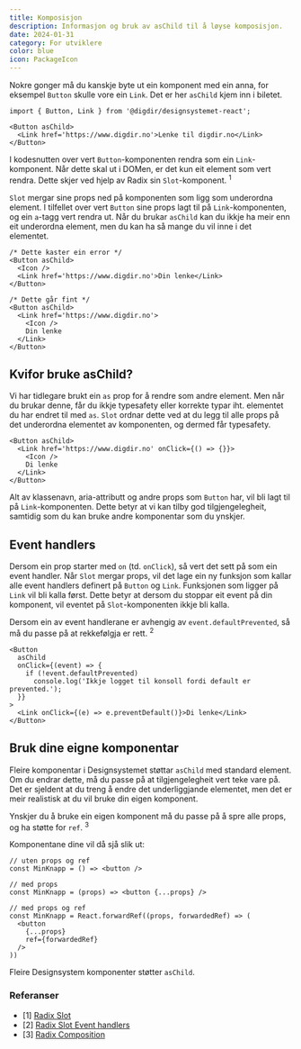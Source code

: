 ```yaml
---
title: Komposisjon
description: Informasjon og bruk av asChild til å løyse komposisjon.
date: 2024-01-31
category: For utviklere
color: blue
icon: PackageIcon
---
```



Nokre gonger må du kanskje byte ut ein komponent med ein anna, for eksempel `Button` skulle vore ein `Link`.
Det er her `asChild` kjem inn i biletet.

```tsx
import { Button, Link } from '@digdir/designsystemet-react';

<Button asChild>
  <Link href='https://www.digdir.no'>Lenke til digdir.no</Link>
</Button>
```

I kodesnutten over vert `Button`-komponenten rendra som ein `Link`-komponent. Når dette skal ut i DOMen, er det kun eit element som vert rendra.
Dette skjer ved hjelp av Radix sin `Slot`-komponent. <sup>1</sup>

`Slot` mergar sine props ned på komponenten som ligg som underordna element. I tilfellet over vert `Button` sine props lagt til på `Link`-komponenten, og ein `a`-tagg vert rendra ut.
Når du brukar `asChild` kan du ikkje ha meir enn eit underordna element, men du kan ha så mange du vil inne i det elementet.

```tsx
/* Dette kaster ein error */
<Button asChild>
  <Icon />
  <Link href='https://www.digdir.no'>Din lenke</Link>
</Button>

/* Dette går fint */
<Button asChild>
  <Link href='https://www.digdir.no'>
    <Icon />
    Din lenke
  </Link>
</Button>
```

## Kvifor bruke asChild?

Vi har tidlegare brukt ein `as` prop for å rendre som andre element. Men når du brukar denne, får du ikkje typesafety eller korrekte typar iht. elementet du har endret til med `as`.
`Slot` ordnar dette ved at du legg til alle props på det underordna elementet av komponenten, og dermed får typesafety.

```tsx
<Button asChild>
  <Link href='https://www.digdir.no' onClick={() => {}}>
    <Icon />
    Di lenke
  </Link>
</Button>
```

Alt av klassenavn, aria-attributt og andre props som `Button` har, vil bli lagt til på `Link`-komponenten.
Dette betyr at vi kan tilby god tilgjengelegheit, samtidig som du kan bruke andre komponentar som du ynskjer.

## Event handlers

Dersom ein prop starter med `on` (td. `onClick`), så vert det sett på som ein event handler.
Når `Slot` mergar props, vil det lage ein ny funksjon som kallar alle event handlers definert på `Button` og `Link`. Funksjonen som ligger på `Link` vil bli kalla først.
Dette betyr at dersom du stoppar eit event på din komponent, vil eventet på `Slot`-komponenten ikkje bli kalla.

Dersom ein av event handlerane er avhengig av `event.defaultPrevented`, så må du passe på at rekkefølgja er rett. <sup>2</sup>

```tsx
<Button
  asChild
  onClick={(event) => {
    if (!event.defaultPrevented)
      console.log('Ikkje logget til konsoll fordi default er prevented.');
  }}
>
  <Link onClick={(e) => e.preventDefault()}>Di lenke</Link>
</Button>
```

## Bruk dine eigne komponentar

Fleire komponentar i Designsystemet støttar `asChild` med standard element. Om du endrar dette, må du passe på at tilgjengelegheit vert teke vare på. Det er sjeldent at du treng å endre det underliggjande elementet, men det er meir realistisk at du vil bruke din eigen komponent.

Ynskjer du å bruke ein eigen komponent må du passe på å spre alle props, og ha støtte for `ref`. <sup>3</sup>

Komponentane dine vil då sjå slik ut:

```tsx
// uten props og ref
const MinKnapp = () => <button />

// med props
const MinKnapp = (props) => <button {...props} />

// med props og ref
const MinKnapp = React.forwardRef((props, forwardedRef) => (
  <button
    {...props}
    ref={forwardedRef}
  />
))
```

Fleire Designsystem komponenter støtter `asChild`.

### Referanser

- [1] [Radix Slot](https://www.radix-ui.com/primitives/docs/utilities/slot)
- [2] [Radix Slot Event handlers](https://www.radix-ui.com/primitives/docs/utilities/slot#event-handlers)
- [3] [Radix Composition](https://www.radix-ui.com/primitives/docs/guides/composition)
